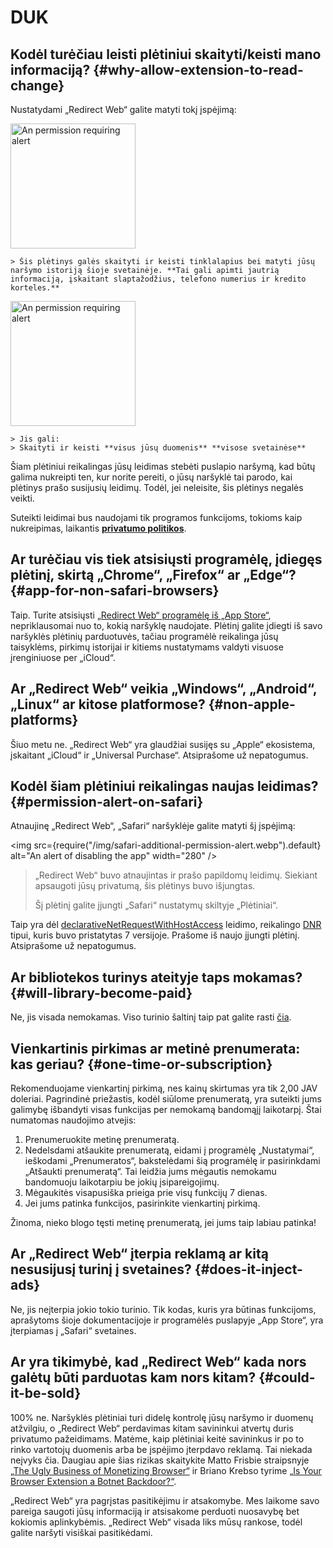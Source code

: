 
# DUK

## Kodėl turėčiau leisti plėtiniui skaityti/keisti mano informaciją? {#why-allow-extension-to-read-change}

Nustatydami „Redirect Web“ galite matyti tokį įspėjimą:

<IfBrowserStore stores='appStore'>
    <Image src={PermissionAlertSafari} alt="An permission requiring alert" width="200" margin="0 0 16px 0" hasShadow />

    > Šis plėtinys galės skaityti ir keisti tinklalapius bei matyti jūsų naršymo istoriją šioje svetainėje. **Tai gali apimti jautrią informaciją, įskaitant slaptažodžius, telefono numerius ir kredito korteles.**
</IfBrowserStore>

<IfBrowserStore stores='appStore' includes={false}>
    <Image src={PermissionAlertChrome} alt="An permission requiring alert" height="200" hasRoundedCorners hasShadow margin="0 0 16px 0" />

    > Jis gali:  
    > Skaityti ir keisti **visus jūsų duomenis** **visose svetainėse**
</IfBrowserStore>

Šiam plėtiniui reikalingas jūsų leidimas stebėti puslapio naršymą, kad būtų galima nukreipti ten, kur norite pereiti, o jūsų naršyklė tai parodo, kai plėtinys prašo susijusių leidimų. Todėl, jei neleisite, šis plėtinys negalės veikti.

Suteikti leidimai bus naudojami tik programos funkcijoms, tokioms kaip nukreipimas, laikantis **[privatumo politikos](/privacy-policy)**.

## Ar turėčiau vis tiek atsisiųsti programėlę, įdiegęs plėtinį, skirtą „Chrome“, „Firefox“ ar „Edge“? {#app-for-non-safari-browsers}

Taip. Turite atsisiųsti [„Redirect Web“ programėlę iš „App Store“](https://apps.apple.com/app/id1571283503), nepriklausomai nuo to, kokią naršyklę naudojate. Plėtinį galite įdiegti iš savo naršyklės plėtinių parduotuvės, tačiau programėlė reikalinga jūsų taisyklėms, pirkimų istorijai ir kitiems nustatymams valdyti visuose įrenginiuose per „iCloud“.

## Ar „Redirect Web“ veikia „Windows“, „Android“, „Linux“ ar kitose platformose? {#non-apple-platforms}

Šiuo metu ne. „Redirect Web“ yra glaudžiai susijęs su „Apple“ ekosistema, įskaitant „iCloud“ ir „Universal Purchase“. Atsiprašome už nepatogumus.

## Kodėl šiam plėtiniui reikalingas naujas leidimas? {#permission-alert-on-safari}

Atnaujinę „Redirect Web“, „Safari“ naršyklėje galite matyti šį įspėjimą:

<img src={require("/img/safari-additional-permission-alert.webp").default} alt="An alert of disabling the app" width="280" />

> „Redirect Web“ buvo atnaujintas ir prašo papildomų leidimų. Siekiant apsaugoti jūsų privatumą, šis plėtinys buvo išjungtas.
>
> Šį plėtinį galite įjungti „Safari“ nustatymų skiltyje „Plėtiniai“.

Taip yra dėl [declarativeNetRequestWithHostAccess](https://developer.apple.com/documentation/safariservices/safari_web_extensions/blocking_content_with_your_safari_web_extension) leidimo, reikalingo [DNR](/rule-settings#type) tipui, kuris buvo pristatytas 7 versijoje. Prašome iš naujo įjungti plėtinį. Atsiprašome už nepatogumus.

## Ar bibliotekos turinys ateityje taps mokamas? {#will-library-become-paid}

Ne, jis visada nemokamas. Viso turinio šaltinį taip pat galite rasti [čia](https://github.com/mshibanami/redirect-web/tree/main/library).

## Vienkartinis pirkimas ar metinė prenumerata: kas geriau? {#one-time-or-subscription}

Rekomenduojame vienkartinį pirkimą, nes kainų skirtumas yra tik 2,00 JAV doleriai.
Pagrindinė priežastis, kodėl siūlome prenumeratą, yra suteikti jums galimybę išbandyti visas funkcijas per nemokamą bandomąjį laikotarpį. Štai numatomas naudojimo atvejis:

1. Prenumeruokite metinę prenumeratą.
2. Nedelsdami atšaukite prenumeratą, eidami į programėlę „Nustatymai“, ieškodami „Prenumeratos“, bakstelėdami šią programėlę ir pasirinkdami „Atšaukti prenumeratą“. Tai leidžia jums mėgautis nemokamu bandomuoju laikotarpiu be jokių įsipareigojimų.
3. Mėgaukitės visapusiška prieiga prie visų funkcijų 7 dienas.
4. Jei jums patinka funkcijos, pasirinkite vienkartinį pirkimą.

Žinoma, nieko blogo tęsti metinę prenumeratą, jei jums taip labiau patinka!

## Ar „Redirect Web“ įterpia reklamą ar kitą nesusijusį turinį į svetaines? {#does-it-inject-ads}

Ne, jis neįterpia jokio tokio turinio. Tik kodas, kuris yra būtinas funkcijoms, aprašytoms šioje dokumentacijoje ir programėlės puslapyje „App Store“, yra įterpiamas į „Safari“ svetaines.

## Ar yra tikimybė, kad „Redirect Web“ kada nors galėtų būti parduotas kam nors kitam? {#could-it-be-sold}

100% ne. Naršyklės plėtiniai turi didelę kontrolę jūsų naršymo ir duomenų atžvilgiu, o „Redirect Web“ perdavimas kitam savininkui atvertų duris privatumo pažeidimams. Matėme, kaip plėtiniai keitė savininkus ir po to rinko vartotojų duomenis arba be įspėjimo įterpdavo reklamą. Tai niekada neįvyks čia. Daugiau apie šias rizikas skaitykite Matto Frisbie straipsnyje [„The Ugly Business of Monetizing Browser“](https://mattfrisbie.substack.com/p/the-ugly-business-of-monetizing-browser) ir Briano Krebso tyrime [„Is Your Browser Extension a Botnet Backdoor?“](https://krebsonsecurity.com/2021/03/is-your-browser-extension-a-botnet-backdoor/).

„Redirect Web“ yra pagrįstas pasitikėjimu ir atsakomybe. Mes laikome savo pareiga saugoti jūsų informaciją ir atsisakome perduoti nuosavybę bet kokiomis aplinkybėmis. „Redirect Web“ visada liks mūsų rankose, todėl galite naršyti visiškai pasitikėdami.
